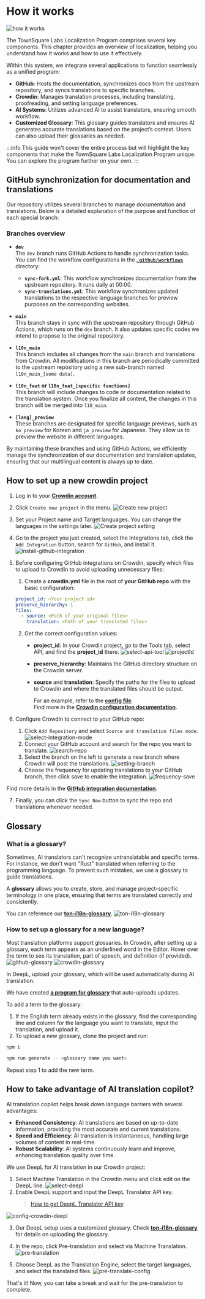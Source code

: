 
# How it works

![how it works](/img/localizationProgramGuideline/localization-program.png)

The TownSquare Labs Localization Program comprises several key components. This chapter provides an overview of localization, helping you understand how it works and how to use it effectively.

Within this system, we integrate several applications to function seamlessly as a unified program:

* **GitHub**: Hosts the documentation, synchronizes docs from the upstream repository, and syncs translations to specific branches.
* **Crowdin**: Manages translation processes, including translating, proofreading, and setting language preferences.
* **AI Systems**: Utilizes advanced AI to assist translators, ensuring smooth workflow.
* **Customized Glossary**: This glossary guides translators and ensures AI generates accurate translations based on the project’s context. Users can also upload their glossaries as needed.

:::info
This guide won't cover the entire process but will highlight the key components that make the TownSquare Labs Localization Program unique. You can explore the program further on your own.
:::

## GitHub synchronization for documentation and translations

Our repository utilizes several branches to manage documentation and translations. Below is a detailed explanation of the purpose and function of each special branch:

### Branches overview

* **`dev`**\
  The `dev` branch runs GitHub Actions to handle synchronization tasks. You can find the workflow configurations in the [**`.github/workflows`**](https://github.com/TownSquareXYZ/ton-docs/tree/dev/.github/workflows) directory:

  * **`sync-fork.yml`**: This workflow synchronizes documentation from the upstream repository. It runs daily at 00:00.
  * **`sync-translations.yml`**: This workflow synchronizes updated translations to the respective language branches for preview purposes on the corresponding websites.

* **`main`**\
  This branch stays in sync with the upstream repository through GitHub Actions, which runs on the `dev` branch. It also updates specific codes we intend to propose to the original repository.

* **`l10n_main`**\
  This branch includes all changes from the `main` branch and translations from Crowdin. All modifications in this branch are periodically committed to the upstream repository using a new sub-branch named `l10n_main_[some data]`.

* **`l10n_feat` or `l10n_feat_[specific functions]`**\
  This branch will include changes to code or documentation related to the translation system. Once you finalize all content, the changes in this branch will be merged into `l10_main`.

* **`[lang]_preview`**\
  These branches are designated for specific language previews, such as `ko_preview` for Korean and `ja_preview` for Japanese. They allow us to preview the website in different languages.

By maintaining these branches and using GitHub Actions, we efficiently manage the synchronization of our documentation and translation updates, ensuring that our multilingual content is always up to date.

## How to set up a new crowdin project

1. Log in to your [**Crowdin account**](https://accounts.crowdin.com/login).

2. Click `Create new project` in the menu.
   ![Create new project](/img/localizationProgramGuideline/howItWorked/create-new-project.png)

3. Set your Project name and Target languages. You can change the languages in the settings later.
   ![Create project setting](/img/localizationProgramGuideline/howItWorked/create-project-setting.png)

4. Go to the project you just created, select the Integrations tab, click the `Add Integration` button, search for `GitHub`, and install it.
   ![install-github-integration](/img/localizationProgramGuideline/howItWorked/install-github-integration.png)

5. Before configuring GitHub integrations on Crowdin, specify which files to upload to Crowdin to avoid uploading unnecessary files:

   1. Create a **crowdin.yml** file in the root of **your GitHub repo** with the basic configuration:

   ```yml
   project_id: <Your project id>
   preserve_hierarchy: 1
   files:
     - source: <Path of your original files>
       translation: <Path of your translated files>
   ```

   2. Get the correct configuration values:
      * **project_id**: In your Crowdin project, go to the Tools tab, select API, and find the **project_id** there.
        ![select-api-tool](/img/localizationProgramGuideline/howItWorked/select-api-tool.png)
        ![projectId](/img/localizationProgramGuideline/howItWorked/projectId.png)
      * **preserve_hierarchy**: Maintains the GitHub directory structure on the Crowdin server.
      * **source** and **translation**: Specify the paths for the files to upload to Crowdin and where the translated files should be output.

        For an example, refer to the [**config file**](https://github.com/TownSquareXYZ/ton-docs/blob/localization/crowdin.yml).\
        Find more in the [**Crowdin configuration documentation**](https://developer.crowdin.com/configuration-file/).

6. Configure Crowdin to connect to your GitHub repo:
   1. Click `Add Repository` and select `Source and translation files mode`.
      ![select-integration-mode](/img/localizationProgramGuideline/howItWorked/select-integration-mode.png)
   2. Connect your GitHub account and search for the repo you want to translate.
      ![search-repo](/img/localizationProgramGuideline/howItWorked/search-repo.png)
   3. Select the branch on the left to generate a new branch where Crowdin will post the translations.
      ![setting-branch](/img/localizationProgramGuideline/howItWorked/setting-branch.png)
   4. Choose the frequency for updating translations to your GitHub branch, then click save to enable the integration.
      ![frequency-save](/img/localizationProgramGuideline/howItWorked/frequency-save.png)

Find more details in the [**GitHub integration documentation**](https://support.crowdin.com/github-integration/).

7. Finally, you can click the `Sync Now` button to sync the repo and translations whenever needed.

## Glossary

### What is a glossary?

Sometimes, AI translators can't recognize untranslatable and specific terms. For instance, we don't want "Rust" translated when referring to the programming language. To prevent such mistakes, we use a glossary to guide translations.

A **glossary** allows you to create, store, and manage project-specific terminology in one place, ensuring that terms are translated correctly and consistently.

You can reference our [**ton-i18n-glossary**](https://github.com/TownSquareXYZ/ton-i18n-glossary).
![ton-i18n-glossary](/img/localizationProgramGuideline/howItWorked/ton-i18n-glossary.png)

### How to set up a glossary for a new language?

Most translation platforms support glossaries. In Crowdin, after setting up a glossary, each term appears as an underlined word in the Editor. Hover over the term to see its translation, part of speech, and definition (if provided).
![github-glossary](/img/localizationProgramGuideline/howItWorked/github-glossary.png)
![crowdin-glossary](/img/localizationProgramGuideline/howItWorked/crowdin-glossary.png)

In DeepL, upload your glossary, which will be used automatically during AI translation.

We have created [**a program for glossary**](https://github.com/TownSquareXYZ/ton-i18n-glossary) that auto-uploads updates.

To add a term to the glossary:

1. If the English term already exists in the glossary, find the corresponding line and column for the language you want to translate, input the translation, and upload it.
2. To upload a new glossary, clone the project and run:

```bash
npm i
```

```bash
npm run generate -- <glossary name you want>
```

Repeat step 1 to add the new term.

## How to take advantage of AI translation copilot?

AI translation copilot helps break down language barriers with several advantages:

* **Enhanced Consistency**: AI translations are based on up-to-date information, providing the most accurate and current translations.
* **Speed and Efficiency**: AI translation is instantaneous, handling large volumes of content in real-time.
* **Robust Scalability**: AI systems continuously learn and improve, enhancing translation quality over time.

We use DeepL for AI translation in our Crowdin project:

1. Select Machine Translation in the Crowdin menu and click edit on the DeepL line.
   ![select-deepl](/img/localizationProgramGuideline/howItWorked/select-deepl.png)
2. Enable DeepL support and input the DeepL Translator API key.
   > [How to get DeepL Translator API key](https://www.deepl.com/pro-api?cta=header-pro-api)

![config-crowdin-deepl](/img/localizationProgramGuideline/howItWorked/config-crowdin-deepl.png)

3. Our DeepL setup uses a customized glossary. Check [**ton-i18n-glossary**](https://github.com/TownSquareXYZ/ton-i18n-glossary) for details on uploading the glossary.

4. In the repo, click Pre-translation and select via Machine Translation.
   ![pre-translation](/img/localizationProgramGuideline/howItWorked/pre-translation.png)

5. Choose DeepL as the Translation Engine, select the target languages, and select the translated files.
   ![pre-translate-config](/img/localizationProgramGuideline/howItWorked/pre-translate-config.png)

That's it! Now, you can take a break and wait for the pre-translation to complete.

<Feedback />
